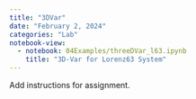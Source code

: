 ```yaml
---
title: "3DVar"
date: "February 2, 2024"
categories: "Lab"
notebook-view: 
  - notebook: 04Examples/threeDVar_l63.ipynb
    title: "3D-Var for Lorenz63 System"
---
```


Add instructions for assignment. 
